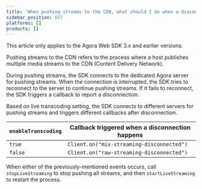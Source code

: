 ```yaml
---
title: 'When pushing streams to the CDN, what should I do when a disconnection happens?'
sidebar_position: 657
platforms: []
products: []
---
```


<div class="alert note">This article only applies to the Agora Web SDK 3.x and earlier versions.</div>

Pushing streams to the CDN refers to the process where a host publishes multiple media streams to the CDN (Content Delivery Network).

During pushing streams, the SDK connects to the dedicated Agora server for pushing streams. When the connection is interrupted, the SDK tries to reconnect to the server to continue pushing streams. If it fails to reconnect, the SDK triggers a callback to report a disconnection.

Based on <Link to="{{Global.API_REF_WEB_ROOT}}/interfaces/iagorartcclient.html#startlivestreaming">live transcoding setting</Link>, the SDK connects to different servers for pushing streams and triggers different callbacks after disconnection.

| `enableTranscoding` | Callback triggered when a disconnection happens                        |
| -------- | ----------------------------------------- |
| `true`     | `Client.on("mix-streaming-disconnected")` |
| `false`   | `Client.on("raw-streaming-disconnected")` |

When either of the previously-mentioned events occurs, call <Link to="{{Global.API_REF_WEB_ROOT}}/interfaces/iagorartcclient.html#stopLiveStreaming">`stopLiveStreaming`</Link> to stop pushing all streams, and then <Link to="{{Global.API_REF_WEB_ROOT}}/interfaces/iagorartcclient.html#startlivestreaming">`startLiveStreaming`</Link> to restart the process.
